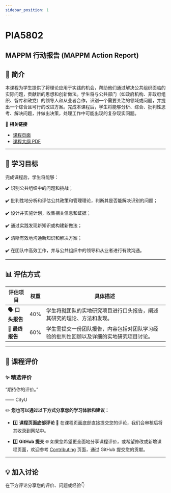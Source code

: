 ```yaml
---
sidebar_position: 1
---
```


# PIA5802
## MAPPM 行动报告 (MAPPM Action Report)

## **📘 简介**
本课程为学生提供了将理论应用于实践的机会，帮助他们通过解决公共组织面临的实际问题，贡献新的思想和创新做法。学生将与公共部门（如政府机构、非政府组织、智库和政党）的领导人和从业者合作，识别一个需要关注的领域或问题，并提出一个综合且可行的改进方案。完成本课程后，学生将能够分析、综合、批判性思考、解决问题，并做出决策，处理工作中可能出现的复杂现实问题。

🔗 **相关链接**
- [课程页面](https://www.cityu.edu.hk/catalogue/pg/202425/course/PIA5802.htm)
- [课程大纲 PDF](https://www.cityu.edu.hk/catalogue/pg/202425/course/PIA5802.pdf)

---

## **🎯 学习目标**

完成课程后，学生将能够：

✔️ 识别公共组织中的问题和挑战；

✔️ 批判性地分析和评估公共政策和管理理论，判断其是否能解决识别的问题；

✔️ 设计并实施计划，收集相关信息和证据；

✔️ 通过实践发现新知识或构建新做法；

✔️ 清晰有效地沟通新知识和解决方案；

✔️ 在团队中高效工作，并与公共组织中的领导和从业者进行有效沟通。

---

## **📊 评估方式**

| **评估项目**              | **权重** | **具体描述**                                                                                       |
|--------------------------|---------|---------------------------------------------------------------------------------------------------|
| **🗣️ 口头报告**          | 40%     | 学生将就团队的实地研究项目进行口头报告，阐述其研究的理论、方法和发现。                          |
| **📄 最终报告**           | 60%     | 学生需提交一份团队报告，内容包括对团队学习经验的批判性回顾以及详细的实地研究项目讨论。             |

---

## **💬 课程评价**

### ✨ **精选评价**
<div className={commentStyles.commentBox}>
    <p className={commentStyles.commentText}>
        “期待你的评价。”
    </p>
    <p className={commentStyles.commentAuthor}>—— CityU</p>
</div>

✏️ **您也可以通过以下方式分享您的学习体验和建议：**

- 1️⃣ **课程页面底部评论**
💬 在课程页面底部直接提交您的评论，我们会审核后将其收录到网站中。

- 2️⃣ **GitHub 提交**
🌐 如果您希望更全面地分享课程评价，或希望修改或新增课程页面，欢迎参考 [Contributing](https://penjc.github.io/CityU/contributing) 页面，通过 GitHub 提交您的贡献。

---

## **💡 加入讨论**

在下方评论分享您的评价、问题或经验👇
<Utterances />